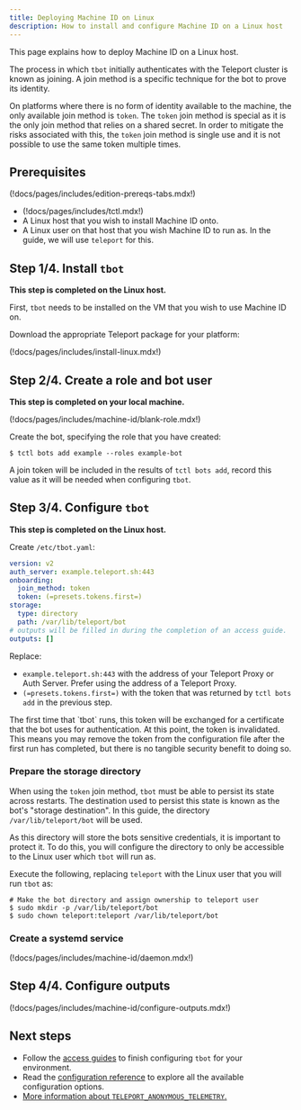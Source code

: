 ```yaml
---
title: Deploying Machine ID on Linux
description: How to install and configure Machine ID on a Linux host
---
```


This page explains how to deploy Machine ID on a Linux host.

The process in which `tbot` initially authenticates with the Teleport cluster is
known as joining. A join method is a specific technique for the bot to prove its
identity.

On platforms where there is no form of identity available to the machine, the
only available join method is `token`. The `token` join method is special as
it is the only join method that relies on a shared secret. In order to mitigate
the risks associated with this, the `token` join method is single use and it
is not possible to use the same token multiple times.

## Prerequisites

(!docs/pages/includes/edition-prereqs-tabs.mdx!)

- (!docs/pages/includes/tctl.mdx!)
- A Linux host that you wish to install Machine ID onto.
- A Linux user on that host that you wish Machine ID to run as. In the guide,
  we will use `teleport` for this.

## Step 1/4. Install `tbot`

**This step is completed on the Linux host.**

First, `tbot` needs to be installed on the VM that you wish to use Machine ID
on.

Download the appropriate Teleport package for your platform:

(!docs/pages/includes/install-linux.mdx!)

## Step 2/4. Create a role and bot user

**This step is completed on your local machine.**

(!docs/pages/includes/machine-id/blank-role.mdx!)

Create the bot, specifying the role that you have created:

```code
$ tctl bots add example --roles example-bot
```

A join token will be included in the results of `tctl bots add`, record this
value as it will be needed when configuring `tbot`.

## Step 3/4. Configure `tbot`

**This step is completed on the Linux host.**

Create `/etc/tbot.yaml`:

```yaml
version: v2
auth_server: example.teleport.sh:443
onboarding:
  join_method: token
  token: (=presets.tokens.first=)
storage:
  type: directory
  path: /var/lib/teleport/bot
# outputs will be filled in during the completion of an access guide.
outputs: []
```

Replace:
- `example.teleport.sh:443` with the address of your Teleport Proxy or
  Auth Server. Prefer using the address of a Teleport Proxy.
- `(=presets.tokens.first=)` with the token that was returned by `tctl bots add`
  in the previous step.

<Notice type="note">
The first time that `tbot` runs, this token will be exchanged for a certificate
that the bot uses for authentication. At this point, the token is invalidated.
This means you may remove the token from the configuration file after the first
run has completed, but there is no tangible security benefit to doing so.
</Notice>

### Prepare the storage directory

When using the `token` join method, `tbot` must be able to persist its state
across restarts. The destination used to persist this state is known as the
bot's "storage destination". In this guide, the directory
`/var/lib/teleport/bot` will be used.

As this directory will store the bots sensitive credentials, it is important
to protect it. To do this, you will configure the directory to only be
accessible to the Linux user which `tbot` will run as.

Execute the following, replacing `teleport` with the Linux user that you will
run `tbot` as:

```code
# Make the bot directory and assign ownership to teleport user
$ sudo mkdir -p /var/lib/teleport/bot
$ sudo chown teleport:teleport /var/lib/teleport/bot
```

### Create a systemd service

(!docs/pages/includes/machine-id/daemon.mdx!)

## Step 4/4. Configure outputs

(!docs/pages/includes/machine-id/configure-outputs.mdx!)

## Next steps

- Follow the [access guides](../access-guides.mdx) to finish configuring `tbot` for
  your environment.
- Read the [configuration reference](../reference/configuration.mdx) to explore
  all the available configuration options.
- [More information about `TELEPORT_ANONYMOUS_TELEMETRY`.](../reference/telemetry.mdx)
